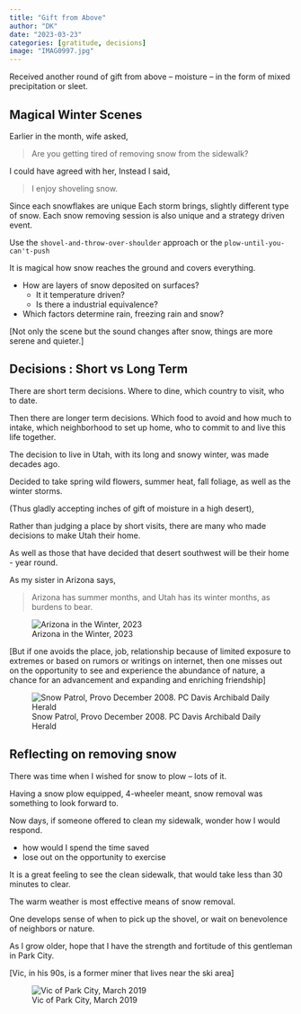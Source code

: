 ```yaml
---
title: "Gift from Above"
author: "DK"
date: "2023-03-23"
categories: [gratitude, decisions]
image: "IMAG0997.jpg"
---
```


Received another round of gift from above -- moisture -- in the form of mixed precipitation or sleet.

## Magical Winter Scenes

Earlier in the month, wife asked,

> Are you getting tired of removing snow from the sidewalk?

I could have agreed with her, 
Instead I said,

> I enjoy shoveling snow.

Since each snowflakes are unique
Each storm brings, slightly different type of snow.
Each snow removing session is also unique and a strategy driven event.

Use the `shovel-and-throw-over-shoulder` approach or the `plow-until-you-can't-push`

It is magical how snow reaches the ground and covers everything.

- How are layers of snow deposited on surfaces?  
  - It it temperature driven?
  - Is there a industrial equivalence?
- Which factors determine rain, freezing rain and snow?

[Not only the scene but the sound changes after snow, things are more serene and quieter.]

## Decisions : Short vs Long Term

There are short term decisions. Where to dine, which country to visit, who to date.

Then there are longer term decisions. Which food to avoid and how much to intake, which neighborhood to set up home, who to commit to and live this life together.

The decision to live in Utah, with its long and snowy winter, was made decades ago.

Decided to take spring wild flowers, summer heat, fall foliage, as well as the winter storms.

(Thus gladly accepting inches of gift of moisture in a high desert),

Rather than judging a place by short visits, there are many who made decisions to make Utah their home.

As well as those that have decided that desert southwest will be their home - year round.

As my sister in Arizona says, 

> Arizona has summer months, and Utah has its winter months, as burdens to bear.

![Arizona in the Winter, 2023](images/20230320_073227-01%20(1).jpeg)

[But if one avoids the place, job, relationship because of limited exposure to extremes or based on rumors or writings on internet, then one misses out on the opportunity to see and experience the abundance of nature, a chance for an advancement and expanding and enriching friendship]

![Snow Patrol, Provo December 2008. PC Davis Archibald Daily Herald](images/IMG_7738.JPG)

## Reflecting on removing snow

There was time when I wished for snow to plow -- lots of it.

Having a snow plow equipped, 4-wheeler meant, snow removal was something to look forward to.

Now days, if someone offered to clean my sidewalk, wonder how I would respond.

- how would I spend the time saved
- lose out on the opportunity to exercise

It is a great feeling to see the clean sidewalk, that would take less than 30 minutes to clear.

The warm weather is most effective means of snow removal.

One develops sense of when to pick up the shovel, or wait on benevolence of neighbors or nature.

As I grow older, hope that I have the strength and fortitude of this gentleman in Park City.

[Vic, in his 90s, is a former miner that lives near the ski area]

![Vic of Park City, March 2019](images/IMG_1052.CR2.jpg)
